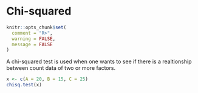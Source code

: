 # Chi-squared


```r
knitr::opts_chunk$set(
  comment = "R>", 
  warning = FALSE, 
  message = FALSE
)
```

A chi-squared test is used when one wants to see if there is a realtionship between count data of two or more factors.

```r
x <- c(A = 20, B = 15, C = 25)
chisq.test(x)


```

